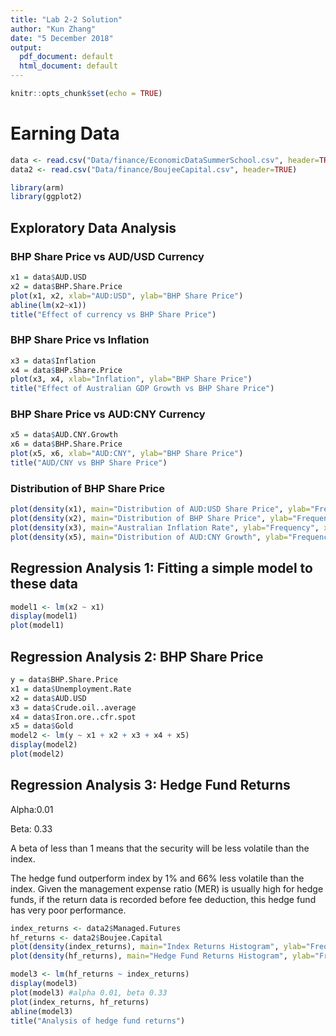 ```yaml
---
title: "Lab 2-2 Solution"
author: "Kun Zhang"
date: "5 December 2018"
output:
  pdf_document: default
  html_document: default
---
```


```r
knitr::opts_chunk$set(echo = TRUE)
```

# Earning Data
```r
data <- read.csv("Data/finance/EconomicDataSummerSchool.csv", header=TRUE)
data2 <- read.csv("Data/finance/BoujeeCapital.csv", header=TRUE)

library(arm)
library(ggplot2)
```

## Exploratory Data Analysis
### BHP Share Price vs AUD/USD Currency
```r
x1 = data$AUD.USD
x2 = data$BHP.Share.Price
plot(x1, x2, xlab="AUD:USD", ylab="BHP Share Price")
abline(lm(x2~x1))
title("Effect of currency vs BHP Share Price")
```

### BHP Share Price vs Inflation
```r
x3 = data$Inflation
x4 = data$BHP.Share.Price
plot(x3, x4, xlab="Inflation", ylab="BHP Share Price")
title("Effect of Australian GDP Growth vs BHP Share Price")
```

### BHP Share Price vs AUD:CNY Currency
```r
x5 = data$AUD.CNY.Growth
x6 = data$BHP.Share.Price
plot(x5, x6, xlab="AUD:CNY", ylab="BHP Share Price")
title("AUD/CNY vs BHP Share Price")
```

### Distribution of BHP Share Price
```r
plot(density(x1), main="Distribution of AUD:USD Share Price", ylab="Frequency", xlab = "Currency")
plot(density(x2), main="Distribution of BHP Share Price", ylab="Frequency", xlab = "Share Price")
plot(density(x3), main="Australian Inflation Rate", ylab="Frequency", xlab = "Inflation Rate")
plot(density(x5), main="Distribution of AUD:CNY Growth", ylab="Frequency", xlab = "AUD:CNY")
```

## Regression Analysis 1: Fitting a simple model to these data
```r
model1 <- lm(x2 ~ x1)
display(model1)
plot(model1)
```
## Regression Analysis 2: BHP Share Price
```r
y = data$BHP.Share.Price
x1 = data$Unemployment.Rate
x2 = data$AUD.USD
x3 = data$Crude.oil..average
x4 = data$Iron.ore..cfr.spot
x5 = data$Gold
model2 <- lm(y ~ x1 + x2 + x3 + x4 + x5)
display(model2)
plot(model2)
```

## Regression Analysis 3: Hedge Fund Returns
Alpha:0.01
  
Beta: 0.33
  
A beta of less than 1 means that the security will be less volatile than the index.
  
The hedge fund outperform index by 1% and 66% less volatile than the index. Given the management expense ratio (MER) is usually high for hedge funds, if the return data is recorded before fee deduction, this hedge fund has very poor performance.
  
```r
index_returns <- data2$Managed.Futures
hf_returns <- data2$Boujee.Capital
plot(density(index_returns), main="Index Returns Histogram", ylab="Frequency", xlab = "Index Returns")
plot(density(hf_returns), main="Hedge Fund Returns Histogram", ylab="Frequency", xlab = "Hedge Fund Returns")

model3 <- lm(hf_returns ~ index_returns)
display(model3)
plot(model3) #alpha 0.01, beta 0.33
plot(index_returns, hf_returns)
abline(model3)
title("Analysis of hedge fund returns")
```









